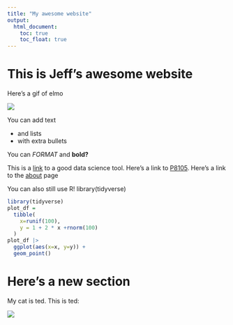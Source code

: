```yaml
---
title: "My awesome website"
output: 
  html_document:
    toc: true
    toc_float: true
---
```


# This is Jeff's awesome website

Here's a gif of elmo

![](https://media.giphy.com/media/drXGoW1iudhKw/giphy.gif)


You can add text

* and lists
* with extra bullets 

You can *FORMAT* and **bold?**


This is a [link](http://www.google.com/) to a good data science tool. Here's a link to [P8105](http://p8105.com). Here's a link to the [about](about.html) page

You can also still use R!
library(tidyverse)

```r
library(tidyverse)
plot_df = 
  tibble(
    x=runif(100),
    y = 1 + 2 * x +rnorm(100)
  )
plot_df |> 
  ggplot(aes(x=x, y=y)) +
  geom_point()
```




# Here's a new section

My cat is ted. This is ted:

![](images/ted.jpg)



